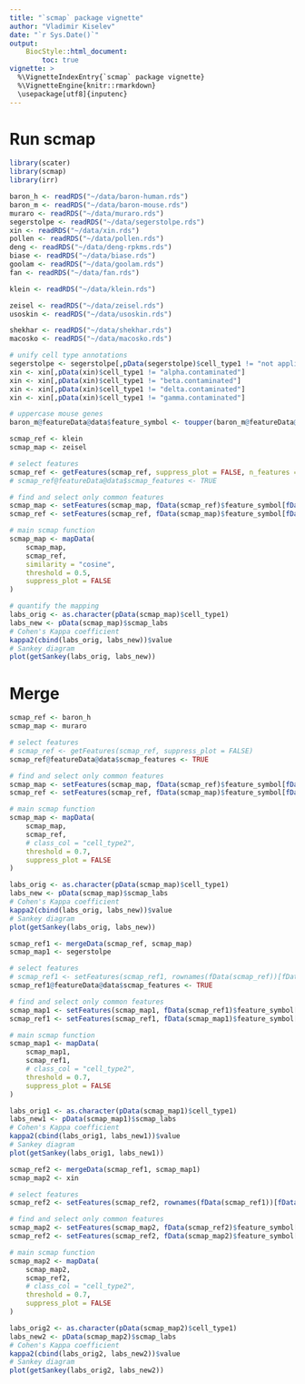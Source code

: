 ```yaml
---
title: "`scmap` package vignette"
author: "Vladimir Kiselev"
date: "`r Sys.Date()`"
output:
    BiocStyle::html_document:
        toc: true
vignette: >
  %\VignetteIndexEntry{`scmap` package vignette}
  %\VignetteEngine{knitr::rmarkdown}
  \usepackage[utf8]{inputenc}
---
```


# Run scmap

```r
library(scater)
library(scmap)
library(irr)

baron_h <- readRDS("~/data/baron-human.rds")
baron_m <- readRDS("~/data/baron-mouse.rds")
muraro <- readRDS("~/data/muraro.rds")
segerstolpe <- readRDS("~/data/segerstolpe.rds")
xin <- readRDS("~/data/xin.rds")
pollen <- readRDS("~/data/pollen.rds")
deng <- readRDS("~/data/deng-rpkms.rds")
biase <- readRDS("~/data/biase.rds")
goolam <- readRDS("~/data/goolam.rds")
fan <- readRDS("~/data/fan.rds")

klein <- readRDS("~/data/klein.rds")

zeisel <- readRDS("~/data/zeisel.rds")
usoskin <- readRDS("~/data/usoskin.rds")

shekhar <- readRDS("~/data/shekhar.rds")
macosko <- readRDS("~/data/macosko.rds")

# unify cell type annotations
segerstolpe <- segerstolpe[,pData(segerstolpe)$cell_type1 != "not applicable"]
xin <- xin[,pData(xin)$cell_type1 != "alpha.contaminated"]
xin <- xin[,pData(xin)$cell_type1 != "beta.contaminated"]
xin <- xin[,pData(xin)$cell_type1 != "delta.contaminated"]
xin <- xin[,pData(xin)$cell_type1 != "gamma.contaminated"]

# uppercase mouse genes
baron_m@featureData@data$feature_symbol <- toupper(baron_m@featureData@data$feature_symbol)

scmap_ref <- klein
scmap_map <- zeisel

# select features
scmap_ref <- getFeatures(scmap_ref, suppress_plot = FALSE, n_features = 100)
# scmap_ref@featureData@data$scmap_features <- TRUE

# find and select only common features
scmap_map <- setFeatures(scmap_map, fData(scmap_ref)$feature_symbol[fData(scmap_ref)$scmap_features])
scmap_ref <- setFeatures(scmap_ref, fData(scmap_map)$feature_symbol[fData(scmap_map)$scmap_features])

# main scmap function
scmap_map <- mapData(
    scmap_map,
    scmap_ref,
    similarity = "cosine",
    threshold = 0.5,
    suppress_plot = FALSE
)

# quantify the mapping
labs_orig <- as.character(pData(scmap_map)$cell_type1)
labs_new <- pData(scmap_map)$scmap_labs
# Cohen's Kappa coefficient
kappa2(cbind(labs_orig, labs_new))$value
# Sankey diagram
plot(getSankey(labs_orig, labs_new))
```

# Merge

```r
scmap_ref <- baron_h
scmap_map <- muraro

# select features
# scmap_ref <- getFeatures(scmap_ref, suppress_plot = FALSE)
scmap_ref@featureData@data$scmap_features <- TRUE

# find and select only common features
scmap_map <- setFeatures(scmap_map, fData(scmap_ref)$feature_symbol[fData(scmap_ref)$scmap_features])
scmap_ref <- setFeatures(scmap_ref, fData(scmap_map)$feature_symbol[fData(scmap_map)$scmap_features])

# main scmap function
scmap_map <- mapData(
    scmap_map,
    scmap_ref,
    # class_col = "cell_type2",
    threshold = 0.7,
    suppress_plot = FALSE
)

labs_orig <- as.character(pData(scmap_map)$cell_type1)
labs_new <- pData(scmap_map)$scmap_labs
# Cohen's Kappa coefficient
kappa2(cbind(labs_orig, labs_new))$value
# Sankey diagram
plot(getSankey(labs_orig, labs_new))

scmap_ref1 <- mergeData(scmap_ref, scmap_map)
scmap_map1 <- segerstolpe

# select features
# scmap_ref1 <- setFeatures(scmap_ref1, rownames(fData(scmap_ref))[fData(scmap_ref)$scmap_features])
scmap_ref1@featureData@data$scmap_features <- TRUE

# find and select only common features
scmap_map1 <- setFeatures(scmap_map1, fData(scmap_ref1)$feature_symbol[fData(scmap_ref1)$scmap_features])
scmap_ref1 <- setFeatures(scmap_ref1, fData(scmap_map1)$feature_symbol[fData(scmap_map1)$scmap_features])

# main scmap function
scmap_map1 <- mapData(
    scmap_map1,
    scmap_ref1,
    # class_col = "cell_type2",
    threshold = 0.7,
    suppress_plot = FALSE
)

labs_orig1 <- as.character(pData(scmap_map1)$cell_type1)
labs_new1 <- pData(scmap_map1)$scmap_labs
# Cohen's Kappa coefficient
kappa2(cbind(labs_orig1, labs_new1))$value
# Sankey diagram
plot(getSankey(labs_orig1, labs_new1))

scmap_ref2 <- mergeData(scmap_ref1, scmap_map1)
scmap_map2 <- xin

# select features
scmap_ref2 <- setFeatures(scmap_ref2, rownames(fData(scmap_ref1))[fData(scmap_ref1)$scmap_features])

# find and select only common features
scmap_map2 <- setFeatures(scmap_map2, fData(scmap_ref2)$feature_symbol[fData(scmap_ref2)$scmap_features])
scmap_ref2 <- setFeatures(scmap_ref2, fData(scmap_map2)$feature_symbol[fData(scmap_map2)$scmap_features])

# main scmap function
scmap_map2 <- mapData(
    scmap_map2,
    scmap_ref2,
    # class_col = "cell_type2",
    threshold = 0.7,
    suppress_plot = FALSE
)

labs_orig2 <- as.character(pData(scmap_map2)$cell_type1)
labs_new2 <- pData(scmap_map2)$scmap_labs
# Cohen's Kappa coefficient
kappa2(cbind(labs_orig2, labs_new2))$value
# Sankey diagram
plot(getSankey(labs_orig2, labs_new2))


```
